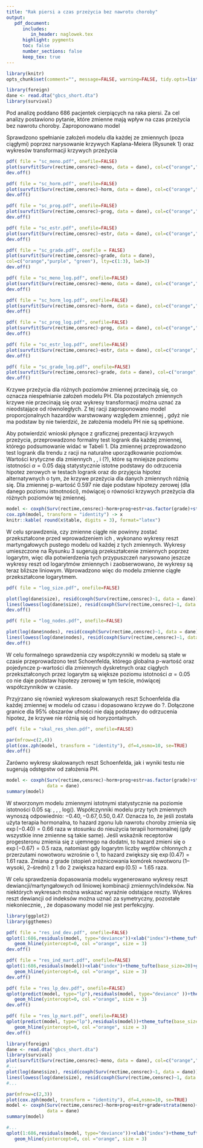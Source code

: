 ```yaml
---
title: "Rak piersi a czas przeżycia bez nawrotu choroby"
output: 
   pdf_document:
      includes:
         in_header: naglowek.tex
      highlight: pygments
      toc: false
      number_sections: false
      keep_tex: true
---
```


```r
library(knitr)
opts_chunk$set(comment="", message=FALSE, warning=FALSE, tidy.opts=list(keep.blank.line=TRUE, width.cutoff=120),options(width=120), cache=TRUE,fig.align='center',fig.height=6, fig.width=10,fig.path='figure/beamer-',fig.show='hold',size='footnotesize', cache=FALSE)
```

\thispagestyle{fancy}
```r
library(foreign)
dane <- read.dta("gbcs_short.dta")
library(survival)
```

Pod analizę poddano 686 pacjentek cierpiących na raka piersi. Za cel analizy postawiono
pytanie, które zmienne mają wpływ na czas przeżycia bez nawrotu choroby. Zaproponowano model \text{proporcjonalnych hazardów (PH).}

\textbf{Sprawdzenie założeń - krzywe przeżycia i ich transformacje.} \newline
Sprawdzono spełnianie założeń modelu dla każdej ze zmiennych (poza ciągłymi) poprzez narysowanie krzywych Kaplana-Meiera (Rysunek 1) oraz wykresów transformacji \text{\textsf{log(-log)}} krzywych przeżycia \text{(Rysunek 2).} 
```r
pdf( file = "sc_meno.pdf", onefile=FALSE)
plot(survfit(Surv(rectime,censrec)~meno, data = dane), col=c("orange","purple"), lty=c(1:2), lwd=3) # model warstwowy
dev.off()

pdf( file = "sc_horm.pdf", onefile=FALSE)
plot(survfit(Surv(rectime,censrec)~horm, data = dane), col=c("orange","purple"), lty=c(1:2), lwd=3)
dev.off()

pdf( file = "sc_prog.pdf", onefile=FALSE)
plot(survfit(Surv(rectime,censrec)~prog, data = dane), col=c("orange","purple"), lty=c(1:2), lwd=3)
dev.off()

pdf( file = "sc_estr.pdf", onefile=FALSE)
plot(survfit(Surv(rectime,censrec)~estr, data = dane), col=c("orange","purple"), lty=c(1:2), lwd=3)
dev.off()

pdf( file = "sc_grade.pdf", onefile = FALSE)
plot(survfit(Surv(rectime,censrec)~grade, data = dane),
col=c("orange","purple", "green"), lty=c(1:3), lwd=3)          
dev.off()
```


```r
pdf( file = "sc_meno_log.pdf", onefile=FALSE)
plot(survfit(Surv(rectime,censrec)~meno, data = dane), col=c("orange","purple"), lty=c(1:2), lwd=3, fun=function(x) log(-log(x)), log="x", firstx=1) 
dev.off()

pdf( file = "sc_horm_log.pdf", onefile=FALSE)
plot(survfit(Surv(rectime,censrec)~horm, data = dane), col=c("orange","purple"), lty=c(1:2), lwd=3, fun=function(x) log(-log(x)), log="x", firstx=1) 
dev.off()

pdf( file = "sc_prog_log.pdf", onefile=FALSE)
plot(survfit(Surv(rectime,censrec)~prog, data = dane), col=c("orange","purple"), lty=c(1:2), lwd=3, fun=function(x) log(-log(x)), log="x", firstx=1) 
dev.off()

pdf( file = "sc_estr_log.pdf", onefile=FALSE)
plot(survfit(Surv(rectime,censrec)~estr, data = dane), col=c("orange","purple"), lty=c(1:2), lwd=3, fun=function(x) log(-log(x)), log="x", firstx=1) 
dev.off()

pdf( file = "sc_grade_log.pdf", onefile=FALSE)
plot(survfit(Surv(rectime,censrec)~grade, data = dane), col=c("orange","purple", "green"), lty=c(1:3), lwd=3, fun=function(x) log(-log(x)), log="x", firstx=1) 
dev.off()


```



\begin{figure}[hbt!]
  \vspace{-10pt}
  \begin{center}
   \subfigure[\textsf{meno}]{
     \includegraphics[width=0.18\textwidth, height=1.15in]{sc_meno.pdf}}
   \subfigure[\textsf{horm}]{
     \includegraphics[width=0.18\textwidth, height=1.15in]{sc_horm.pdf}}
   \subfigure[\textsf{prog}]{
     \includegraphics[width=0.18\textwidth, height=1.15in]{sc_prog.pdf}}
   \subfigure[\textsf{estr}]{
     \includegraphics[width=0.18\textwidth, height=1.15in]{sc_estr.pdf}}
   \subfigure[\textsf{grade}]{
     \includegraphics[width=0.18\textwidth, height=1.15in]{sc_grade.pdf}}
  \end{center}
  \vspace{-20pt}
  \label{fig:sc}
  \caption{Krzywe przeżycia Kaplana-Meiera dla zmiennych dyskretnych.}

\end{figure}

\begin{figure}[hbt!]
  \vspace{-10pt}
  \begin{center}
   \subfigure[\textsf{meno}]{
     \includegraphics[width=0.18\textwidth, height=1.15in]{sc_meno_log.pdf}}
   \subfigure[\textsf{horm}]{
     \includegraphics[width=0.18\textwidth, height=1.15in]{sc_horm_log.pdf}}
   \subfigure[\textsf{prog}]{
     \includegraphics[width=0.18\textwidth, height=1.15in]{sc_prog_log.pdf}}
   \subfigure[\textsf{estr}]{
     \includegraphics[width=0.18\textwidth, height=1.15in]{sc_estr_log.pdf}}
   \subfigure[\textsf{grade}]{
     \includegraphics[width=0.18\textwidth, height=1.15in]{sc_grade_log.pdf}}
  \end{center}
  \vspace{-20pt}
  \label{fig:sc}
  \caption{Transformacje \textsf{log(-log)} krzywych przeżycia Kaplana-Meiera.}

\end{figure}



Krzywe przeżycia dla różnych poziomów zmiennej \texttt{meno} przecinają się, co oznacza niespełnianie założeń modelu PH.
Dla pozostałych zmiennych krzywe nie przecinają się oraz wykresy transformacji można uznać za nieodstające od równoległych. Z tej racji zaproponowano model proporcjonalnych hazardów warstwowany względem zmiennej \texttt{meno}, gdyż nie ma podstaw by nie twierdzić, że założenia modelu PH nie są spełnione. 

\begin{wraptable}{r}{6.8cm}
\vspace{-20pt}
\caption{ Wyniki testów logrank. }
\begin{tabular}{lrrrrrr}
\toprule%
```r
cat(c("\\ ", "$\\chi^2$", "St. swobody","p-wartość"), sep="&")
cat(c("\\\\", "\\toprule "))
cat(c("meno","0.3","1","0.597"), sep="&")
cat(c("\\\\ "))
cat(c("horm","8.6","1","0.003"), sep="&")
cat(c("\\\\ "))
cat(c("prog","49.3","1","0.000"), sep="&")
cat(c("\\\\ "))
cat(c("estr","14.3","1","0.000"), sep="&")
cat(c("\\\\ "))
cat(c("grade","","2",""), sep="&")
cat(c("\\\\ ","\\bottomrule"))
```
\end{tabular}
\vspace{-7.5pt}
\end{wraptable}

Aby potwierdzić wnioski płynące z graficznej prezentacji krzywych przeżycia, przeprowadzono formalny test logrank dla każdej zmiennej, którego podsumowanie widać w Tabeli 1. Dla zmiennej \textsf{grade} przeprowadzono test logrank dla trendu z racji na naturalne uporządkowanie poziomów. Wartości krytyczne dla zmiennych \textsf{horm}, \textsf{prog}, \textsf{estr} i \textsf{grade}(?), które są mniejsze \text{od zakładanego} poziomu istotności $\alpha=0.05$ dają statystycznie istotne podstawy do odrzucenia hipotez zerowych w testach logrank oraz do
przyjęcia hipotez alternatywnych o tym, że krzywe przeżycia dla danych zmiennych różnią się. Dla zmiennej \textsf{meno} p-wartość $0.597$ nie daje podstaw \text{do odrzucenia} hipotezy zerowej (dla danego poziomu istnotności), mówiącej o równości krzywych przeżycia dla różnych poziomów tej zmiennej.

```r
model <- coxph(Surv(rectime,censrec)~horm+prog+estr+as.factor(grade)+strata(meno)+log(size)+log(nodes), data = dane) 
cox.zph(model, transform = "identity") -> x
knitr::kable( round(x$table, digits = 3), format="latex")
```
\newpage
\textbf{Przekształcenia zmiennych ciągłych.} \newline
W celu sprawdzenia, czy zmienne ciągłe nie powinny zostać przekształcone przed wprowadzeniem ich \text{do modelu}, wykonano wykresy reszt martyngałowych pustego modelu od każdej z tych zmiennych. Wykresy umieszczone na Rysunku 3 sugerują przekształcenie zmiennych poprzez logarytm, więc dla potwierdzenia tych przypuszczeń narysowano jeszcze wykresy reszt od logarytmów zmiennych i zaobserwowano, że wykresy są teraz bliższe liniowym. Wprowadzono więc do modelu zmienne ciągłe przekształcone logarytmem.
```r
pdf( file = "log_size.pdf", onefile=FALSE)

plot(log(dane$size), resid(coxph(Surv(rectime,censrec)~1, data = dane)))
lines(lowess(log(dane$size), resid(coxph(Surv(rectime,censrec)~1, data = dane)), iter = 0, f = 0.6))
dev.off()

pdf( file = "log_nodes.pdf", onefile=FALSE)

plot(log(dane$nodes), resid(coxph(Surv(rectime,censrec)~1, data = dane)))
lines(lowess(log(dane$nodes), resid(coxph(Surv(rectime,censrec)~1, data = dane)), iter = 0, f = 0.6))
dev.off()
```

\begin{figure}[hbt!]
  \vspace{-10pt}
  \begin{center}
   \subfigure[\textsf{nodes}]{
     \includegraphics[width=0.32\textwidth, height=1.3in]{log_nodes.pdf}}
   \subfigure[\textsf{size}]{
     \includegraphics[width=0.32\textwidth, height=1.3in]{log_size.pdf}}
  \end{center}
  \vspace{-20pt}
  \label{fig:sc}
  \caption{Wykresy reszt martyngałowych od logarytmów zmiennych ciągłych.}

\end{figure}



\begin{wraptable}{r}{6.5cm}
\vspace{-12pt}
\caption{ Wyniki testu Schoenfelda. }
\begin{tabular}{lrrr}
\toprule%
  & $\rho$ & $\chi^2$ & p-wartość\\ \toprule 

horm & -0.009 & 0.024 & 0.876\\

prog & 0.036 & 0.369 & 0.543\\

estr & 0.071 & 1.458 & 0.227\\

as.factor(grade)2 & -0.052 & 0.811 & 0.368\\

as.factor(grade)3 & -0.089 & 2.347 & 0.126\\

log(size) & 0.011 & 0.037 & 0.848\\

log(nodes) & -0.051 & 0.879 & 0.349\\

GLOBAL & NA & 11.322 & 0.125\\  \bottomrule
\end{tabular}
\vspace{-7.5pt}
\end{wraptable}
\textbf{Sprawdzenie założeń - formalny test Schoenfelda.} \newline
W celu formalnego sprawdzenia czy współczynniki w modelu są stałe w czasie przeprowadzono
test Schoenfelda, którego globalna p-wartość oraz pojedyncze p-wartości dla zmiennych dyskretnych oraz ciągłych przekształconych przez logarytm są większe \text{od zakładanego} poziomu istotności $\alpha=0.05$ co nie daje podstaw \text{do odrzucenia} hipotezy zerowej w tym teście, mówiącej \text{o stałości} współczynników w czasie.

Przyjrzano się również wykresom skalowanych reszt Schoenfelda dla każdej zmiennej w modelu od czasu i dopasowano krzywe do \textcolor{red}{danych}?. Dołączone granice dla 95\% obszarów ufności nie dają podstawy do odrzucenia hipotez, że krzywe nie różnią się od horyzontalnych.  
```r
pdf( file = "skal_res_shen.pdf", onefile=FALSE)

par(mfrow=c(2,4))
plot(cox.zph(model, transform = "identity"), df=4,nsmo=10, se=TRUE)
dev.off()
```
\begin{figure}[hbt!]
\vspace{-10pt}
  \begin{center}
      \includegraphics[width=0.85\textwidth, height=3in]{skal_res_shen.pdf}
      \caption{Wykresy skalowanych reszt Schoenfelda.}
   \end{center}
\end{figure}

Zarówno wykresy skalowanych reszt Schoenfelda, jak i wyniki testu nie sugerują odstępstw od założenia PH.



\textbf{Dopasowanie modelu proporcjonalnych hazardów.} \newline

```r
model <- coxph(Surv(rectime,censrec)~horm+prog+estr+as.factor(grade)+strata(meno)+log(size)+log(nodes), 
               data = dane) 
summary(model)
```
W stworzonym modelu zmiennymi istotnymi statystycznie na poziomie istotności $0.05$ są: \texttt{horm}, \texttt{prog}, \texttt{as.factor(grade)2}, log(\texttt{nodes}). Współczynniki modelu przy tych zmiennych wynoszą odpowiednio: $-0.40, -0.67, 0.50, 0.47$. Oznacza to, że jeśli została użyta terapia hormonalna, to hazard zgonu lub nawrotu choroby zmienia się $\exp(-0.40)=0.66$ raza w stosunku do nieużycia terapii hormonalnej (gdy wszystkie inne zmienne są takie same). Jeśli wskaźnik receptorów progesteronu zmienia się z ujemnego na dodatni, to hazard zmieni się o $\exp(-0.67)=0.5$ raza, natomiast gdy logarytm liczby węzłów chłonnych z przerzutami nowotworu wzrośnie o 1, to hazard zwiększy się $\exp(0.47)=1.61$ raza. Zmiana z grade (stopień zróżnicowania komórek nowotworu (1–wysoki, 2–średni) z 1 do 2 zwiększa hazard $\exp(0.5)=1.65$ raza.  

\textcolor{red}{Testy Likelihood, Wald i Score dają p-wartość mniejszą od 0.05, co oznacza, że odrzucamy hipotezę o tym, że model pusty jest równie dobrze dopasowany jak dopasowany model na korzyść hipotezy, że dopasowany model jest od niego lepszy. <- poprawić.}

\newpage
\textbf{Sprawdzenie dopasowania modelu proporcjonalnych hazardów.} \newline
W celu sprawdzenia dopasowania modelu wygenerowano wykresy reszt dewiancji/martyngałowych od liniowej kombinacji zmiennych/indeksów. Na niektórych wykresach można wskazać wyraźnie odstające reszty. Wykres reszt dewiancji od indeksów można uznać za symetryczny, pozostałe niekoniecznie, \text{co sugeruje}, że dopasowany model nie jest perfekcyjny. 


```r
library(ggplot2)
library(ggthemes)

pdf( file = "res_ind_dev.pdf", onefile=FALSE)
qplot(1:686,residuals(model, type="deviance"))+xlab("index")+theme_tufte(base_size=20)+geom_hline()+
   geom_hline(yintercept=0, col ="orange", size = 3)
dev.off()

pdf( file = "res_ind_mart.pdf", onefile=FALSE)
qplot(1:686,residuals(model))+xlab("index")+theme_tufte(base_size=20)+geom_hline()+
   geom_hline(yintercept=0, col ="orange", size = 3)
dev.off()

pdf( file = "res_lp_dev.pdf", onefile=FALSE)
qplot(predict(model, type="lp"),residuals(model, type="deviance" ))+theme_tufte(base_size=20)+geom_hline()+
   geom_hline(yintercept=0, col ="orange", size = 3)
dev.off()

pdf( file = "res_lp_mart.pdf", onefile=FALSE)
qplot(predict(model, type="lp"),residuals(model))+theme_tufte(base_size=20)+geom_hline()+
   geom_hline(yintercept=0, col ="orange", size = 3)
dev.off()


```


\begin{figure}[hbt!]
  \vspace{-10pt}
  \begin{center}
   \subfigure[Reszty dewiancji a indeks.]{
     \includegraphics[width=0.48\textwidth, height=2in]{res_ind_dev.pdf}}
   \subfigure[Reszty martyngałowe a indeks.]{
     \includegraphics[width=0.48\textwidth, height=2in]{res_ind_mart.pdf}}
   \subfigure[Reszty dewiancji a liniowe kombinacje.]{
     \includegraphics[width=0.48\textwidth, height=2in]{res_lp_dev.pdf}}
   \subfigure[Reszty martyngałowe a liniowe kombinacje.]{
     \includegraphics[width=0.48\textwidth, height=2in]{res_lp_mart.pdf}}
  \end{center}
  \vspace{-20pt}
  \label{fig:sc}
  \caption{Wykresy reszt martyngałowych i dewiancji.}

\end{figure}


\newpage
\textbf{Kody.} \newline
```r
library(foreign)
dane <- read.dta("gbcs_short.dta")
library(survival)
plot(survfit(Surv(rectime,censrec)~meno, data = dane), col=c("orange","purple"), lty=c(1:2), lwd=3)
#...
plot(log(dane$size), resid(coxph(Surv(rectime,censrec)~1, data = dane)))
lines(lowess(log(dane$size), resid(coxph(Surv(rectime,censrec)~1, data = dane)), iter = 0, f = 0.6))
#...

par(mfrow=c(2,3))
plot(cox.zph(model, transform = "identity"), df=4,nsmo=10, se=TRUE)
model <- coxph(Surv(rectime,censrec)~horm+prog+estr+grade+strata(meno)+log(size)+log(nodes), 
               data = dane) 
summary(model)

#...
qplot(1:686,residuals(model, type="deviance"))+xlab("index")+theme_tufte(base_size=20)+geom_hline()+
   geom_hline(yintercept=0, col ="orange", size = 3)
```

